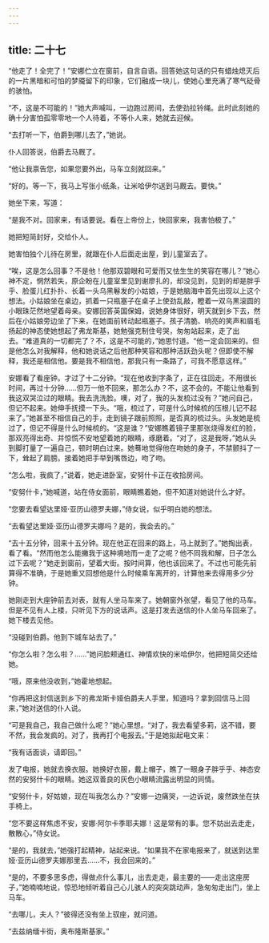 ```yaml
---
---
---
```

title: 二十七
---




“他走了！全完了！”安娜伫立在窗前，自言自语。回答她这句话的只有蜡烛熄灭后的一片黑暗和可怕的梦魇留下的印象，它们融成一块儿，使她心里充满了寒气砭骨的骇怕。

“不，这是不可能的！”她大声喊叫，一边跑过房间，去使劲拉铃绳。此时此刻她的确十分害怕孤零零地一个人待着，不等仆人来，她就去迎候。

“去打听一下，伯爵到哪儿去了，”她说。

仆人回答说，伯爵去马厩了。

“他让我禀告您，如果您要外出，马车立刻就回来。”

“好的。等一下，我马上写张小纸条，让米哈伊尔送到马厩去。要快。”

她坐下来，写道：

“是我不对。回家来，有话要说。看在上帝份上，快回家来，我害怕极了。”

她把短简封好，交给仆人。

她害怕独个儿待在房里，就跟在仆人后面走出屋，到儿童室去了。

“唉，这是怎么回事？不是他！他那双碧眼和可爱而又怯生生的笑容在哪儿？”她心神不定，惘然若失，原企盼在儿童室里见到谢廖扎的，却没见到，见到的却是胖乎乎、脸蛋儿红扑扑、长着一头乌黑鬈发的小姑娘，于是她脑海中首先出现以上这个想法。小姑娘坐在桌边，抓着一只瓶塞子在桌子上使劲乱敲，瞪着一双乌黑滚圆的小眼珠茫然地望着母亲。安娜回答英国保姆，说她身体很好，明天就到乡下去，然后在小姑娘旁边坐了下来，在她面前转动起瓶塞子。孩子清脆、响亮的笑声和眉毛扬起的神态使她想起了弗龙斯基，她勉强克制住号哭，匆匆站起来，走了出去。“难道真的一切都完了？不，这是不可能的，”她思忖道。“他一定会回来的。但是他怎么对我解释，他和她说话之后他那种笑容和那种活跃劲头呢？但即使不解释，我还是相信他。要是我不相信他，那我只有一条路了，可我不愿意这样。”

安娜看了看座钟。才过了十二分钟。“现在他收到字条了，正在往回走。不用很长时间，再过十分钟……但万一他不回来，那怎么办？不，这不会的。不能让他看到我这双哭泣过的眼睛。我去洗洗脸。噢，对了，我的头发梳过没有？”她问自己，但记不起来。她伸手抚摸一下头。“哦，梳过了，可是什么时候梳的压根儿记不起来了。”她甚至不相信自己的手，走到镜子跟前照照，是否真的梳过头。头发她是梳过了，但记不得是什么时候梳的。“这是谁？”安娜瞧着镜子里那张烧得发红的脸，那双亮得出奇、并惊慌不安地望着她的眼睛，琢磨着。“对了，这是我呀，”她从头到脚打量了一遍自己，顿时明白过来。她蓦地觉得他在吻她的身子，不禁颤抖了一下，耸起了肩膀。接着她把手举到嘴唇边，吻了吻。

“怎么啦，我疯了，”说着，她走进卧室，安努什卡正在收拾房间。

“安努什卡，”她喊道，站在侍女面前，眼睛瞧着她，但不知道对她说什么才好。

“您要去看望达里娅·亚历山德罗夫娜，”侍女说，似乎明白她的想法。

“去看望达里娅·亚历山德罗夫娜吗？是的，我会去的。”

“去十五分钟，回来十五分钟。现在他正在回来的路上，马上就到了。”她掏出表，看了看。“然而他怎么能撇我于这种境地而一走了之呢？他不同我和解，日子怎么过下去呢？”她走到窗前，望着大街。按时间算，他也该回来了。不过也可能先前算得不准确，于是她重又回想他是什么时候乘车离开的，计算他来去得用多少分钟。

她刚走到大座钟前去对表，就有人坐马车来了。她朝窗外张望，看见了他的马车。但是不见有人上楼，只听见下方的说话声。这是打发去送信的仆人坐马车回来了。她下楼去见他。

“没碰到伯爵。他到下城车站去了。”

“你怎么啦？怎么啦？……”她问脸颊通红、神情欢快的米哈伊尔，他把短简交还给她。

“哦，原来他没收到，”她霍地想起。

“你再把这封信送到乡下的弗龙斯卡娅伯爵夫人手里，知道吗？拿到回信马上回来，”她对送信的仆人说。

“可是我自己，我自己做什么呢？”她心里想。“对了，我去看望多莉，这不错，要不然，我会发疯的。对了，我再打个电报去。”于是她拟起电文来：

“我有话面谈，请即回。”

发了电报，她就去换衣服。她换好衣服，戴上帽子，瞧了一眼身子胖乎乎、神态安然的安努什卡的眼睛。她这双善良的灰色小眼睛流露出明显的同情。

“安努什卡，好姑娘，现在叫我怎么办？”安娜一边痛哭，一边诉说，废然跌坐在扶手椅上。

“您不要这样焦虑不安，安娜·阿尔卡季耶夫娜！这是常有的事。您不妨出去走走，散散心，”侍女说。

“是的，我就去，”她强打起精神，站起来说。“如果我不在家电报来了，就送到达里娅·亚历山德罗夫娜那里去……不，我会回来的。”

“是的，不要多思多虑，得做点什么事儿，出去走走，最主要的——走出这座房子，”她喃喃地说，惊恐地倾听着自己心儿骇人的突突跳动声，急匆匆走出门，坐上马车。

“去哪儿，夫人？”彼得还没有坐上驭座，就问道。

“去兹纳缅卡街，奥布隆斯基家。”